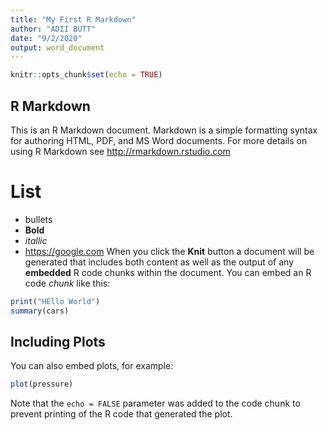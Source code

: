```yaml
---
title: "My First R Markdown"
author: "ADII BUTT"
date: "9/2/2020"
output: word_document
---
```


```r
knitr::opts_chunk$set(echo = TRUE)
```

## R Markdown

This is an R Markdown document. Markdown is a simple formatting syntax for authoring HTML, PDF, and MS Word documents. For more details on using R Markdown see <http://rmarkdown.rstudio.com>

#  List
-  bullets
-  **Bold**
-  *itallic*
-   <https://google.com>
When you click the **Knit** button a document will be generated that includes both content as well as the output of any **embedded** R code chunks within the document. You can embed an R code *chunk* like this:

```r
print("HEllo World")
summary(cars)
```

## Including Plots

You can also embed plots, for example:

```r
plot(pressure)
```

Note that the `echo = FALSE` parameter was added to the code chunk to prevent printing of the R code that generated the plot.
